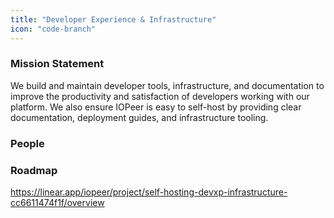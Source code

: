 ```yaml
---
title: "Developer Experience & Infrastructure"
icon: "code-branch"
---
```


### Mission Statement

We build and maintain developer tools, infrastructure, and documentation to improve the productivity and satisfaction of developers working with our platform. We also ensure IOPeer is easy to self-host by providing clear documentation, deployment guides, and infrastructure tooling.

### People

<CardGroup col={3}>
<Snippet file="profile/hazem.mdx" />
<Snippet file="profile/khaled.mdx" />
<Snippet file="profile/mo.mdx" />
<Snippet file="profile/kishan.mdx" />
</CardGroup>

### Roadmap

https://linear.app/iopeer/project/self-hosting-devxp-infrastructure-cc6611474f1f/overview